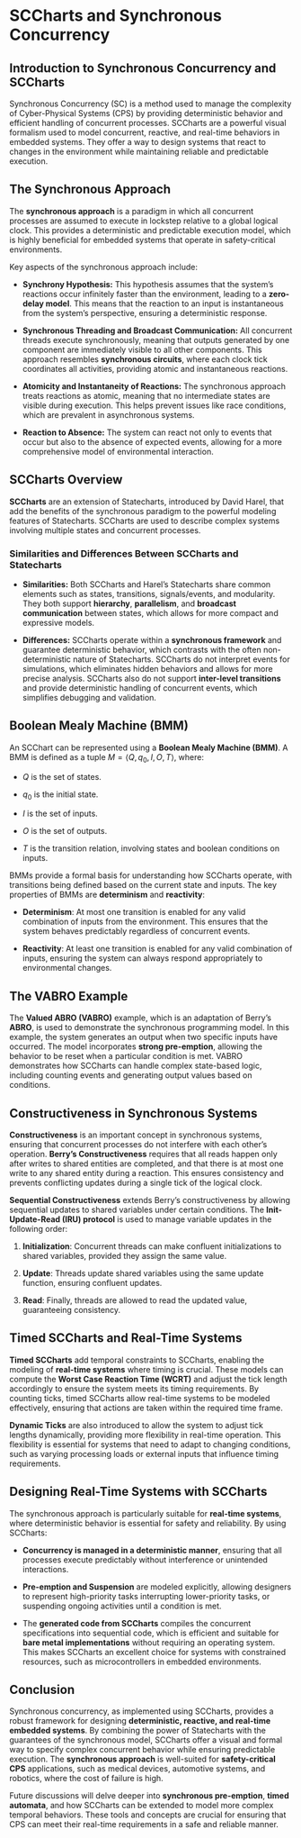 <!-- lecture2_sccharts.qmd -->

# SCCharts and Synchronous Concurrency

## Introduction to Synchronous Concurrency and SCCharts

Synchronous Concurrency (SC) is a method used to manage the complexity of Cyber-Physical Systems (CPS) by providing deterministic behavior and efficient handling of concurrent processes. SCCharts are a powerful visual formalism used to model concurrent, reactive, and real-time behaviors in embedded systems. They offer a way to design systems that react to changes in the environment while maintaining reliable and predictable execution.

## The Synchronous Approach

The **synchronous approach** is a paradigm in which all concurrent processes are assumed to execute in lockstep relative to a global logical clock. This provides a deterministic and predictable execution model, which is highly beneficial for embedded systems that operate in safety-critical environments.

Key aspects of the synchronous approach include:

- **Synchrony Hypothesis:** This hypothesis assumes that the system's reactions occur infinitely faster than the environment, leading to a **zero-delay model**. This means that the reaction to an input is instantaneous from the system's perspective, ensuring a deterministic response.

- **Synchronous Threading and Broadcast Communication:** All concurrent threads execute synchronously, meaning that outputs generated by one component are immediately visible to all other components. This approach resembles **synchronous circuits**, where each clock tick coordinates all activities, providing atomic and instantaneous reactions.

- **Atomicity and Instantaneity of Reactions:** The synchronous approach treats reactions as atomic, meaning that no intermediate states are visible during execution. This helps prevent issues like race conditions, which are prevalent in asynchronous systems.

- **Reaction to Absence:** The system can react not only to events that occur but also to the absence of expected events, allowing for a more comprehensive model of environmental interaction.

## SCCharts Overview

**SCCharts** are an extension of Statecharts, introduced by David Harel, that add the benefits of the synchronous paradigm to the powerful modeling features of Statecharts. SCCharts are used to describe complex systems involving multiple states and concurrent processes.

### Similarities and Differences Between SCCharts and Statecharts

- **Similarities:** Both SCCharts and Harel's Statecharts share common elements such as states, transitions, signals/events, and modularity. They both support **hierarchy**, **parallelism**, and **broadcast communication** between states, which allows for more compact and expressive models.

- **Differences:** SCCharts operate within a **synchronous framework** and guarantee deterministic behavior, which contrasts with the often non-deterministic nature of Statecharts. SCCharts do not interpret events for simulations, which eliminates hidden behaviors and allows for more precise analysis. SCCharts also do not support **inter-level transitions** and provide deterministic handling of concurrent events, which simplifies debugging and validation.

## Boolean Mealy Machine (BMM)

An SCChart can be represented using a **Boolean Mealy Machine (BMM)**. A BMM is defined as a tuple $M = \langle Q, q_0, I, O, T \rangle$, where:

- $Q$ is the set of states.

- $q_0$ is the initial state.

- $I$ is the set of inputs.

- $O$ is the set of outputs.

- $T$ is the transition relation, involving states and boolean conditions on inputs.

BMMs provide a formal basis for understanding how SCCharts operate, with transitions being defined based on the current state and inputs. The key properties of BMMs are **determinism** and **reactivity**:

- **Determinism**: At most one transition is enabled for any valid combination of inputs from the environment. This ensures that the system behaves predictably regardless of concurrent events.

- **Reactivity**: At least one transition is enabled for any valid combination of inputs, ensuring the system can always respond appropriately to environmental changes.

## The VABRO Example

The **Valued ABRO (VABRO)** example, which is an adaptation of Berry's **ABRO**, is used to demonstrate the synchronous programming model. In this example, the system generates an output when two specific inputs have occurred. The model incorporates **strong pre-emption**, allowing the behavior to be reset when a particular condition is met. VABRO demonstrates how SCCharts can handle complex state-based logic, including counting events and generating output values based on conditions.

## Constructiveness in Synchronous Systems

**Constructiveness** is an important concept in synchronous systems, ensuring that concurrent processes do not interfere with each other's operation. **Berry’s Constructiveness** requires that all reads happen only after writes to shared entities are completed, and that there is at most one write to any shared entity during a reaction. This ensures consistency and prevents conflicting updates during a single tick of the logical clock.

**Sequential Constructiveness** extends Berry's constructiveness by allowing sequential updates to shared variables under certain conditions. The **Init-Update-Read (IRU) protocol** is used to manage variable updates in the following order:

1. **Initialization**: Concurrent threads can make confluent initializations to shared variables, provided they assign the same value.

2. **Update**: Threads update shared variables using the same update function, ensuring confluent updates.

3. **Read**: Finally, threads are allowed to read the updated value, guaranteeing consistency.

## Timed SCCharts and Real-Time Systems

**Timed SCCharts** add temporal constraints to SCCharts, enabling the modeling of **real-time systems** where timing is crucial. These models can compute the **Worst Case Reaction Time (WCRT)** and adjust the tick length accordingly to ensure the system meets its timing requirements. By counting ticks, timed SCCharts allow real-time systems to be modeled effectively, ensuring that actions are taken within the required time frame.

**Dynamic Ticks** are also introduced to allow the system to adjust tick lengths dynamically, providing more flexibility in real-time operation. This flexibility is essential for systems that need to adapt to changing conditions, such as varying processing loads or external inputs that influence timing requirements.

## Designing Real-Time Systems with SCCharts

The synchronous approach is particularly suitable for **real-time systems**, where deterministic behavior is essential for safety and reliability. By using SCCharts:

- **Concurrency is managed in a deterministic manner**, ensuring that all processes execute predictably without interference or unintended interactions.

- **Pre-emption and Suspension** are modeled explicitly, allowing designers to represent high-priority tasks interrupting lower-priority tasks, or suspending ongoing activities until a condition is met.

- The **generated code from SCCharts** compiles the concurrent specifications into sequential code, which is efficient and suitable for **bare metal implementations** without requiring an operating system. This makes SCCharts an excellent choice for systems with constrained resources, such as microcontrollers in embedded environments.

## Conclusion

Synchronous concurrency, as implemented using SCCharts, provides a robust framework for designing **deterministic, reactive, and real-time embedded systems**. By combining the power of Statecharts with the guarantees of the synchronous model, SCCharts offer a visual and formal way to specify complex concurrent behavior while ensuring predictable execution. The **synchronous approach** is well-suited for **safety-critical CPS** applications, such as medical devices, automotive systems, and robotics, where the cost of failure is high.

Future discussions will delve deeper into **synchronous pre-emption**, **timed automata**, and how SCCharts can be extended to model more complex temporal behaviors. These tools and concepts are crucial for ensuring that CPS can meet their real-time requirements in a safe and reliable manner.

